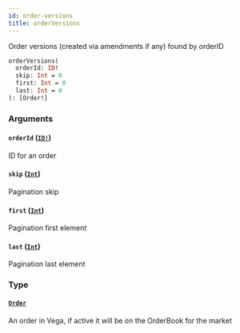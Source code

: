 ```yaml
---
id: order-versions
title: orderVersions
---
```


Order versions (created via amendments if any) found by orderID

```graphql
orderVersions(
  orderId: ID!
  skip: Int = 0
  first: Int = 0
  last: Int = 0
): [Order!]

```

### Arguments

#### `orderId` ([`ID!`](/graphql/scalars/id))

ID for an order

#### `skip` ([`Int`](/graphql/scalars/int))

Pagination skip

#### `first` ([`Int`](/graphql/scalars/int))

Pagination first element

#### `last` ([`Int`](/graphql/scalars/int))

Pagination last element

### Type

#### [`Order`](/graphql/objects/order)

An order in Vega, if active it will be on the OrderBook for the market
